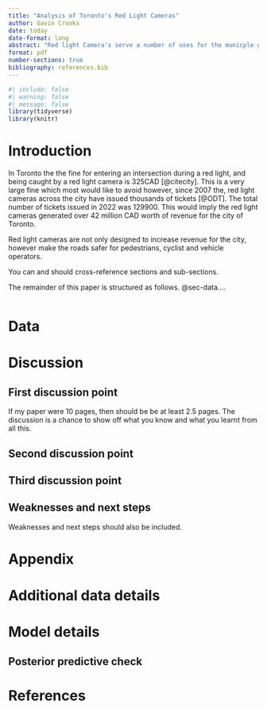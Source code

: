 ```yaml
---
title: "Analysis of Toronto's Red Light Cameras"
author: Gavin Crooks
date: today
date-format: long
abstract: "Red light Camera's serve a number of uses for the municple governemnt of Toronto.Firstly, they police the roads, creating a safer city. Secondly, they generate revenue for the city. In this paper I analyze the data red light camera data provided by opendatatoronto to determine if red light cameras are effective at either of the reasons listed above."
format: pdf
number-sections: true
bibliography: references.bib 
---
```

\newpage

```r
#| include: false
#| warning: false
#| message: false
library(tidyverse)
library(knitr)

```


# Introduction

In Toronto the the fine for entering an intersection during a red light, and being caught by a red light camera is 325CAD [@citecity]. This is a very large fine which most would like to avoid however, since 2007 the, red light cameras across the city have issued thousands of tickets [@ODT]. The total number of tickets issued in 2022 was 129900. This would imply the red light cameras generated over 42 million CAD worth of revenue for the city of Toronto. 

Red light cameras are not only designed to increase revenue for the city, however make the roads safer for pedestrians, cyclist and vehicle operators. 

You can and should cross-reference sections and sub-sections. 

The remainder of this paper is structured as follows. @sec-data....
```r

```


# Data {#sec-data}



# Discussion

## First discussion point {#sec-first-point}

If my paper were 10 pages, then should be be at least 2.5 pages. The discussion is a chance to show off what you know and what you learnt from all this. 

## Second discussion point

## Third discussion point

## Weaknesses and next steps

Weaknesses and next steps should also be included.

\newpage

\appendix

# Appendix {-}


# Additional data details

# Model details {#sec-model-details}

## Posterior predictive check


\newpage


# References



